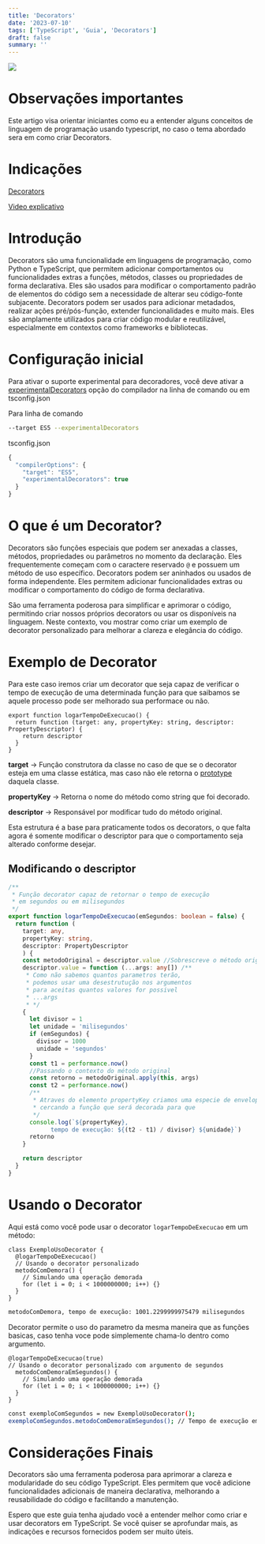 ```yaml
---
title: 'Decorators'
date: '2023-07-10'
tags: ['TypeScript', 'Guia', 'Decorators']
draft: false
summary: ''
---
```


![](./public/static/images/decorators.png)

# Observações importantes

Este artigo visa orientar iniciantes como eu a entender alguns conceitos de linguagem de programação usando typescript, no caso o tema abordado sera em como criar Decorators.

# Indicações

[Decorators](https://www.typescriptlang.org/docs/handbook/decorators.html)

[Video explicativo](https://www.youtube.com/watch?v=o1gCpXdVyHE)

# Introdução

Decorators são uma funcionalidade em linguagens de programação, como Python e TypeScript, que permitem adicionar comportamentos ou funcionalidades extras a funções, métodos, classes ou propriedades de forma declarativa. Eles são usados para modificar o comportamento padrão de elementos do código sem a necessidade de alterar seu código-fonte subjacente. Decorators podem ser usados para adicionar metadados, realizar ações pré/pós-função, extender funcionalidades e muito mais. Eles são amplamente utilizados para criar código modular e reutilizável, especialmente em contextos como frameworks e bibliotecas.

# Configuração inicial

Para ativar o suporte experimental para decoradores, você deve ativar a [experimentalDecorators](https://www.typescriptlang.org/tsconfig#experimentalDecorators) opção do compilador na linha de comando ou em tsconfig.json

Para linha de comando

```bash
--target ES5 --experimentalDecorators
```

tsconfig.json

```ts
{
  "compilerOptions": {
    "target": "ES5",
    "experimentalDecorators": true
  }
}
```

# O que é um Decorator?

Decorators são funções especiais que podem ser anexadas a classes, métodos, propriedades ou parâmetros no momento da declaração. Eles frequentemente começam com o caractere reservado `@` e possuem um método de uso específico. Decorators podem ser aninhados ou usados de forma independente. Eles permitem adicionar funcionalidades extras ou modificar o comportamento do código de forma declarativa.

São uma ferramenta poderosa para simplificar e aprimorar o código, permitindo criar nossos próprios decorators ou usar os disponíveis na linguagem. Neste contexto, vou mostrar como criar um exemplo de decorator personalizado para melhorar a clareza e elegância do código.

# Exemplo de Decorator

Para este caso iremos criar um decorator que seja capaz de verificar o tempo de execução de uma determinada função para que saibamos se aquele processo pode ser melhorado sua performace ou não.

```tsx
export function logarTempoDeExecucao() {
  return function (target: any, propertyKey: string, descriptor: PropertyDescriptor) {
    return descriptor
  }
}
```

**target** -> Função construtora da classe no caso de que se o decorator esteja em uma classe estática, mas caso não ele retorna o [prototype](https://developer.mozilla.org/en-US/docs/Learn/JavaScript/Objects/Object_prototypes) daquela classe.

**propertyKey** -> Retorna o nome do método como string que foi decorado.

**descriptor** -> Responsável por modificar tudo do método original.

Esta estrutura é a base para praticamente todos os decorators, o que falta agora é somente modificar o descriptor para que o comportamento seja alterado conforme desejar.

## Modificando o descriptor

```ts
/**
 * Função decorator capaz de retornar o tempo de execução
 * em segundos ou em milisegundos
 */
export function logarTempoDeExecucao(emSegundos: boolean = false) {
  return function (
    target: any, 
    propertyKey: string, 
    descriptor: PropertyDescriptor
    ) {
    const metodoOriginal = descriptor.value //Sobrescreve o método original
    descriptor.value = function (...args: any[]) /**
     * Como não sabemos quantos parametros terão,
     * podemos usar uma desestrutução nos argumentos
     * para aceitas quantos valores for possivel
     * ...args
     * */
    {
      let divisor = 1
      let unidade = 'milisegundos'
      if (emSegundos) {
        divisor = 1000
        unidade = 'segundos'
      }
      const t1 = performance.now()
      //Passando o contexto do método original
      const retorno = metodoOriginal.apply(this, args)
      const t2 = performance.now()
      /**
       * Atraves do elemento propertyKey criamos uma especie de envelope,
       * cercando a função que será decorada para que
       */
      console.log(`${propertyKey}, 
            tempo de execução: ${(t2 - t1) / divisor} ${unidade}`)
      retorno
    }

    return descriptor
  }
}
```

# Usando o Decorator

Aqui está como você pode usar o decorator `logarTempoDeExecucao` em um método:

```tsx
class ExemploUsoDecorator {
  @logarTempoDeExecucao() 
  // Usando o decorator personalizado
  metodoComDemora() {
    // Simulando uma operação demorada
    for (let i = 0; i < 1000000000; i++) {}
  }
}
```

```bash
metodoComDemora, tempo de execução: 1001.2299999975479 milisegundos
```

Decorator permite o uso do parametro da mesma maneira que as funções basicas, caso tenha voce pode simplemente chama-lo dentro como argumento.

```tsx
@logarTempoDeExecucao(true) 
// Usando o decorator personalizado com argumento de segundos
  metodoComDemoraEmSegundos() {
    // Simulando uma operação demorada
    for (let i = 0; i < 1000000000; i++) {}
  }
}
```

```bash
const exemploComSegundos = new ExemploUsoDecorator();
exemploComSegundos.metodoComDemoraEmSegundos(); // Tempo de execução em segundos
```

# Considerações Finais

Decorators são uma ferramenta poderosa para aprimorar a clareza e modularidade do seu código TypeScript. Eles permitem que você adicione funcionalidades adicionais de maneira declarativa, melhorando a reusabilidade do código e facilitando a manutenção.

Espero que este guia tenha ajudado você a entender melhor como criar e usar decorators em TypeScript. Se você quiser se aprofundar mais, as indicações e recursos fornecidos podem ser muito úteis.
